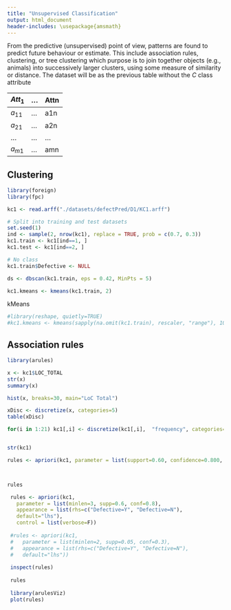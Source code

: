 ```yaml
---
title: "Unsupervised Classification"
output: html_document
header-includes: \usepackage{amsmath}
---
```



From the predictive (unsupervised) point of view, patterns are found to predict future behaviour or estimate. This include association rules, clustering, or tree clustering which purpose is to join together objects (e.g., animals) into successively larger clusters, using some measure of similarity or distance. The dataset will be as the previous table without the $C$ class attribute

| $Att_1$  | ... | Attn |
|----------|-----| -----|
| $a_{11}$ | ... | a1n  |
| $a_{21}$ | ... | a2n  |
| ...      | ... | ...  |
| $a_{m1}$ | ... | amn  |




## Clustering

```r
library(foreign)
library(fpc)

kc1 <- read.arff("./datasets/defectPred/D1/KC1.arff")

# Split into training and test datasets
set.seed(1)
ind <- sample(2, nrow(kc1), replace = TRUE, prob = c(0.7, 0.3))
kc1.train <- kc1[ind==1, ]
kc1.test <- kc1[ind==2, ]

# No class
kc1.train$Defective <- NULL

ds <- dbscan(kc1.train, eps = 0.42, MinPts = 5)

kc1.kmeans <- kmeans(kc1.train, 2)

```


kMeans

```r
#library(reshape, quietly=TRUE)
#kc1.kmeans <- kmeans(sapply(na.omit(kc1.train), rescaler, "range"), 10)

```


## Association rules

```r
library(arules)

x <- kc1$LOC_TOTAL
str(x)
summary(x)

hist(x, breaks=30, main="LoC Total")

xDisc <- discretize(x, categories=5)
table(xDisc)

for(i in 1:21) kc1[,i] <- discretize(kc1[,i],  "frequency", categories=5)


str(kc1)

rules <- apriori(kc1, parameter = list(support=0.60, confidence=0.800, minlen=3))



rules

 rules <- apriori(kc1,
   parameter = list(minlen=3, supp=0.6, conf=0.8),
   appearance = list(rhs=c("Defective=Y", "Defective=N"),
   default="lhs"),
   control = list(verbose=F))
 
 #rules <- apriori(kc1,
 #   parameter = list(minlen=2, supp=0.05, conf=0.3),
 #   appearance = list(rhs=c("Defective=Y", "Defective=N"),
 #   default="lhs"))
  
 inspect(rules)
 
 rules
 
 library(arulesViz)
 plot(rules)
 
```

